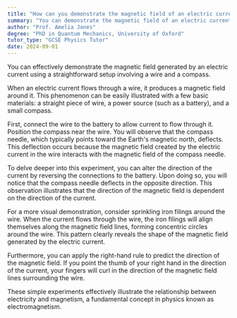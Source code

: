 ```yaml
---
title: "How can you demonstrate the magnetic field of an electric current?"
summary: "You can demonstrate the magnetic field of an electric current using a simple setup with a wire and a compass."
author: "Prof. Amelia Jones"
degree: "PhD in Quantum Mechanics, University of Oxford"
tutor_type: "GCSE Physics Tutor"
date: 2024-09-01
---
```


You can effectively demonstrate the magnetic field generated by an electric current using a straightforward setup involving a wire and a compass.

When an electric current flows through a wire, it produces a magnetic field around it. This phenomenon can be easily illustrated with a few basic materials: a straight piece of wire, a power source (such as a battery), and a small compass.

First, connect the wire to the battery to allow current to flow through it. Position the compass near the wire. You will observe that the compass needle, which typically points toward the Earth's magnetic north, deflects. This deflection occurs because the magnetic field created by the electric current in the wire interacts with the magnetic field of the compass needle.

To delve deeper into this experiment, you can alter the direction of the current by reversing the connections to the battery. Upon doing so, you will notice that the compass needle deflects in the opposite direction. This observation illustrates that the direction of the magnetic field is dependent on the direction of the current.

For a more visual demonstration, consider sprinkling iron filings around the wire. When the current flows through the wire, the iron filings will align themselves along the magnetic field lines, forming concentric circles around the wire. This pattern clearly reveals the shape of the magnetic field generated by the electric current.

Furthermore, you can apply the right-hand rule to predict the direction of the magnetic field. If you point the thumb of your right hand in the direction of the current, your fingers will curl in the direction of the magnetic field lines surrounding the wire.

These simple experiments effectively illustrate the relationship between electricity and magnetism, a fundamental concept in physics known as electromagnetism.
    